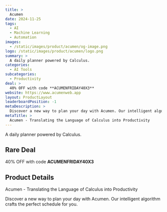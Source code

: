 ```yaml
---
title: >
  Acumen
date: 2024-11-25
tags:
  - AI
  - Machine Learning
  - Automation
images:
  - /static/images/product/acumen/og-image.png
logo: /static/images/product/acumen/logo.png
summary: >
  A daily planner powered by Calculus.
categories:
  - AI Tools
subcategories:
  - Productivity
deal: >
  40% OFF with code **ACUMENFRIDAY40X3**
website: https://www.acumenweb.app
layout: ProductLayout
leaderboardPosition: -1
metaDescription: >
  Discover a new way to plan your day with Acumen. Our intelligent algorithm crafts the perfect schedule for you.
metaTitle: >
  Acumen - Translating the Language of Calculus into Productivity
---
```

A daily planner powered by Calculus.

## Rare Deal

40% OFF with code **ACUMENFRIDAY40X3**

## Product Details

Acumen - Translating the Language of Calculus into Productivity

Discover a new way to plan your day with Acumen. Our intelligent algorithm crafts the perfect schedule for you.
